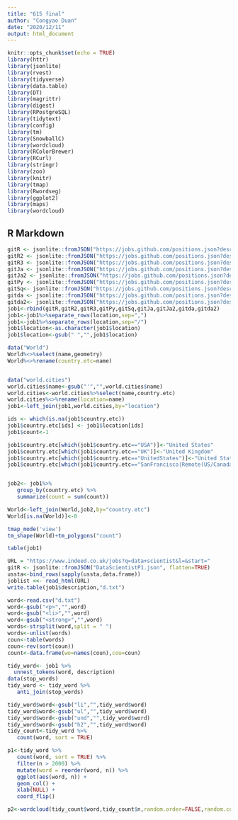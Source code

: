 ---
title: "615 final"
author: "Congyao Duan"
date: "2020/12/11"
output: html_document
---

```{r setup, include=FALSE}
knitr::opts_chunk$set(echo = TRUE)
library(httr)
library(jsonlite)
library(rvest)
library(tidyverse)
library(data.table)
library(DT)
library(magrittr)
library(digest)
library(RPostgreSQL)
library(tidytext)
library(config)
library(tm)
library(SnowballC)
library(wordcloud)
library(RColorBrewer)
library(RCurl)
library(stringr)
library(zoo)
library(knitr)
library(tmap)
library(Rwordseg)
library(ggplot2)
library(maps)
library(wordcloud)
```

## R Markdown


```{r}

gitR <- jsonlite::fromJSON("https://jobs.github.com/positions.json?description=R", flatten=TRUE)
gitR2 <- jsonlite::fromJSON("https://jobs.github.com/positions.json?description=R&page=2", flatten=TRUE)
gitR3 <- jsonlite::fromJSON("https://jobs.github.com/positions.json?description=R&page=3", flatten=TRUE)
gitJa <- jsonlite::fromJSON("https://jobs.github.com/positions.json?description=Java", flatten=TRUE)
gitJa2 <- jsonlite::fromJSON("https://jobs.github.com/positions.json?description=Java&page=2", flatten=TRUE)
gitPy <- jsonlite::fromJSON("https://jobs.github.com/positions.json?description=Python", flatten=TRUE)
gitSq<- jsonlite::fromJSON("https://jobs.github.com/positions.json?description=SQL", flatten=TRUE)
gitda <- jsonlite::fromJSON("https://jobs.github.com/positions.json?description=data", flatten=TRUE)
gitda2<- jsonlite::fromJSON("https://jobs.github.com/positions.json?description=data&page=2", flatten=TRUE)
job1<-rbind(gitR,gitR2,gitR3,gitPy,gitSq,gitJa,gitJa2,gitda,gitda2)
job1<-job1%>%separate_rows(location,sep=",")
job1<-job1%>%separate_rows(location,sep="/")
job1$location<-as.character(job1$location)
job1$location<-gsub(" ","",job1$location)
```

```{r}
data("World")
World%<>%select(name,geometry)
World%<>%rename(country.etc=name)


data("world.cities")
world.cities$name<-gsub("'","",world.cities$name)
world.cities<-world.cities%>%select(name,country.etc)
world.cities%<>%rename(location=name)
job1<-left_join(job1,world.cities,by="location")
```

```{r}

ids <- which(is.na(job1$country.etc))
job1$country.etc[ids] <- job1$location[ids]
job1$count<-1

job1$country.etc[which(job1$country.etc=="USA")]<-"United States"
job1$country.etc[which(job1$country.etc=="UK")]<-"United Kingdom"
job1$country.etc[which(job1$country.etc=="UnitedStates")]<-"United States"
job1$country.etc[which(job1$country.etc=="SanFrancisco|Remote(US/Canada)")]<-"United States,Canada"


job2<- job1%>% 
   group_by(country.etc) %>% 
   summarize(count = sum(count))

World<-left_join(World,job2,by="country.etc")
World[is.na(World)]<-0
```

```{r}
tmap_mode('view')
tm_shape(World)+tm_polygons("count")
```

```{r}
table(job1)
```

```{r}
URL = "https://www.indeed.co.uk/jobs?q=data+scientist&l=&start="
gitR <- jsonlite::fromJSON("DataScientistP1.json", flatten=TRUE)
ussta<-bind_rows(sapply(ussta,data.frame))
joblist <<- read_html(URL)
write.table(job1$description,"d.txt")
```

```{r}
word<-read.csv("d.txt")
word<-gsub("<p>","",word)
word<-gsub("<li>","",word)
word<-gsub("<strong>","",word)
words<-strsplit(word,split = " ")
words<-unlist(words)
coun<-table(words)
coun<-rev(sort(coun))
count<-data.frame(wo=names(coun),cou=coun)
```


```{r}
tidy_word<- job1 %>%
  unnest_tokens(word, description)
data(stop_words)
tidy_word <- tidy_word %>%
   anti_join(stop_words)

tidy_word$word<-gsub("li","",tidy_word$word)
tidy_word$word<-gsub("ul","",tidy_word$word)
tidy_word$word<-gsub("und","",tidy_word$word)
tidy_word$word<-gsub("h2","",tidy_word$word)
tidy_count<-tidy_word %>%
   count(word, sort = TRUE)

p1<-tidy_word %>%
   count(word, sort = TRUE) %>%
   filter(n > 2000) %>%
   mutate(word = reorder(word, n)) %>%
   ggplot(aes(word, n)) +
   geom_col() +
   xlab(NULL) +
   coord_flip()

p2<-wordcloud(tidy_count$word,tidy_count$n,random.order=FALSE,random.color=TRUE,family="myFont")


```

